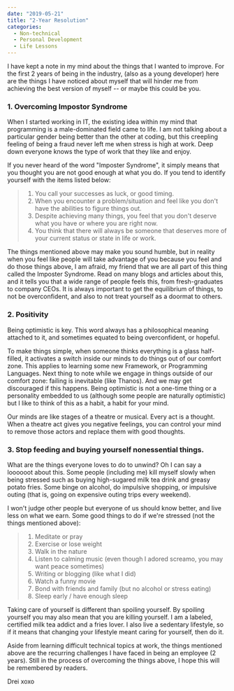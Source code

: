 ```yaml
---
date: "2019-05-21"
title: "2-Year Resolution"
categories:
  - Non-technical
  - Personal Development
  - Life Lessons
---
```


I have kept a note in my mind about the things that I wanted to improve. For the first 2 years of being in the industry, (also as a young developer) here are the things I have noticed about myself that will hinder me from achieving the best version of myself -- or maybe this could be you.

### 1. Overcoming Impostor Syndrome

When I started working in IT, the existing idea within my mind that programming is a male-dominated field came to life. I am not talking about a particular gender being better than the other at coding, but this creepling feeling of being a fraud never left me when stress is high at work. Deep down everyone knows the type of work that they like and enjoy. 

If you never heard of the word "Imposter Syndrome", it simply means that you thought you are not good enough at what you do. If you tend to identify yourself with the items listed below:

> 1. You call your successes as luck, or good timing.
> 2. When you encounter a problem/situation and feel like you don't have the abilities to figure things out.
> 3. Despite achieving many things, you feel that you don't deserve what you have or where you are right now.
> 4. You think that there will always be someone that deserves more of your current status or state in life or work.

The things mentioned above may make you sound humble, but in reality when you feel like people will take advantage of you because you feel and do those things above, I am afraid, my friend that we are all part of this thing called the Imposter Syndrome.
Read on many blogs and articles about this, and it tells you that a wide range of people feels this, from fresh-graduates to company CEOs. It is always important to get the equilibrium of things, to not be overconfident, and also to not treat yourself as a doormat to others. 

### 2. Positivity

Being optimistic is key. This word always has a philosophical meaning attached to it, and sometimes equated to being overconfident, or hopeful. 

To make things simple, when someone thinks everything is a glass half-filled, it activates a switch inside our minds to do things out of our comfort zone. This applies to learning some new Framework, or Programming Languages. Next thing to note while we engage in things outside of our comfort zone: failing is inevitable (like Thanos). And we may get discouraged if this happens. Being optimistic is not a one-time thing or a personality embedded to us (although some people are naturally optimistic) but I like to think of this as a habit, a habit for your mind.

Our minds are like stages of a theatre or musical. Every act is a thought. When a theatre act gives you negative feelings, you can control your mind to remove those actors and replace them with good thoughts.

### 3. Stop feeding and buying yourself nonessential things.

What are the things everyone loves to do to unwind? Oh I can say a loooooot about this. Some people (including me) kill myself slowly when being stressed such as buying high-sugared milk tea drink and greasy potato fries. Some binge on alcohol, do impulsive shopping, or impulsive outing (that is, going on expensive outing trips every weekend).

I won't judge other people but everyone of us should know better, and live less on what we earn. Some good things to do if we're stressed (not the things mentioned above):

> 1. Meditate or pray
> 2. Exercise or lose weight
> 3. Walk in the nature
> 4. Listen to calming music (even though I adored screamo, you may want peace sometimes)
> 5. Writing or blogging (like what I did)
> 6. Watch a funny movie
> 7. Bond with friends and family (but no alcohol or stress eating)
> 8. Sleep early / have enough sleep

Taking care of yourself is different than spoiling yourself. By spoiling yourself you may also mean that you are killing yourself. I am a labeled, certified milk tea addict and a fries lover. I also live a sedentary lifestyle, so if it means that changing your lifestyle meant caring for yourself, then do it. 

Aside from learning difficult technical topics at work, the things mentioned above are the recurring challenges I have faced in being an employee (2 years). Still in the process of overcoming the things above, I hope this will be remembered by readers.

Drei xoxo

